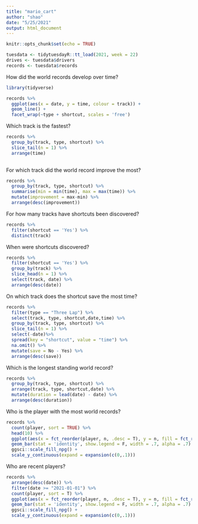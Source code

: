 ```yaml
---
title: "mario_cart"
author: "shao"
date: "5/25/2021"
output: html_document
---
```


```r
knitr::opts_chunk$set(echo = TRUE)
```


```r
tuesdata <- tidytuesdayR::tt_load(2021, week = 22)
drives <- tuesdata$drivers
records <- tuesdata$records
```

How did the world records develop over time?
```r
library(tidyverse)

records %>% 
  ggplot(aes(x = date, y = time, colour = track)) + 
  geom_line() + 
  facet_wrap(~type + shortcut, scales = 'free')


```

Which track is the fastest?
```r
records %>% 
  group_by(track, type, shortcut) %>% 
  slice_tail(n = 1) %>% 
  arrange(time)
  
```

For which track did the world record improve the most?
```r
records %>% 
  group_by(track, type, shortcut) %>% 
  summarise(min = min(time), max = max(time)) %>% 
  mutate(improvement = max-min) %>% 
  arrange(desc(improvement))
```

For how many tracks have shortcuts been discovered?
```r
records %>% 
  filter(shortcut == 'Yes') %>% 
  distinct(track)
```

When were shortcuts discovered?

```r
records %>% 
  filter(shortcut == 'Yes') %>% 
  group_by(track) %>% 
  slice_head(n = 1) %>% 
  select(track, date) %>% 
  arrange(desc(date)) 
```

On which track does the shortcut save the most time?

```r
records %>% 
  filter(type == "Three Lap") %>% 
  select(track, type, shortcut,date,time) %>% 
  group_by(track, type, shortcut) %>% 
  slice_tail(n = 1) %>% 
  select(-date)%>% 
  spread(key = "shortcut", value = "time") %>% 
  na.omit() %>% 
  mutate(save = No - Yes) %>% 
  arrange(desc(save))
```

Which is the longest standing world record?
```r
records %>% 
  group_by(track, type, shortcut) %>% 
  arrange(track, type, shortcut,date) %>% 
  mutate(duration = lead(date) - date) %>% 
  arrange(desc(duration))
```

Who is the player with the most world records?
```r
records %>% 
  count(player, sort = TRUE) %>% 
  head(10) %>% 
  ggplot(aes(x = fct_reorder(player, n, .desc = T), y = n, fill = fct_reorder(player, n, .desc = T))) + 
  geom_bar(stat = 'identity', show.legend = F, width = .7, alpha = .7) +
  ggsci::scale_fill_npg() + 
  scale_y_continuous(expand = expansion(c(0,.1)))
```

Who are recent players?

```r
records %>% 
  arrange(desc(date)) %>% 
  filter(date >= "2021-01-01") %>% 
  count(player, sort = T) %>% 
  ggplot(aes(x = fct_reorder(player, n, .desc = T), y = n, fill = fct_reorder(player, n, .desc = T))) + 
  geom_bar(stat = 'identity', show.legend = F, width = .7, alpha = .7) +
  ggsci::scale_fill_npg() + 
  scale_y_continuous(expand = expansion(c(0,.1)))
  
```


